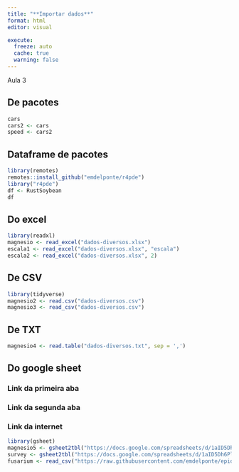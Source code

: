 ```yaml
---
title: "**Importar dados**"
format: html
editor: visual

execute: 
  freeze: auto
  cache: true
  warning: false
---
```


Aula 3

## De pacotes

```r
cars
cars2 <- cars
speed <- cars2

```

## Dataframe de pacotes

```r
library(remotes)
remotes::install_github("emdelponte/r4pde")
library("r4pde")
df <- RustSoybean
df
```

## Do excel

```r
library(readxl)
magnesio <- read_excel("dados-diversos.xlsx")
escala1 <- read_excel("dados-diversos.xlsx", "escala")
escala2 <- read_excel("dados-diversos.xlsx", 2)
```

## De CSV

```r
library(tidyverse)
magnesio2 <- read.csv("dados-diversos.csv")
magnesio3 <- read_csv("dados-diversos.csv")
```

## De TXT

```r
magnesio4 <- read.table("dados-diversos.txt", sep = ',')

```

## Do google sheet

### Link da primeira aba

### Link da segunda aba

### Link da internet

```r
library(gsheet)
magnesio5 <- gsheet2tbl("https://docs.google.com/spreadsheets/d/1aID5Dh6PlBVCKzU1j7k-WA6zuWQWE2NhtWEgdJtt5iA/edit#gid=921203844")
survey <- gsheet2tbl("https://docs.google.com/spreadsheets/d/1aID5Dh6PlBVCKzU1j7k-WA6zuWQWE2NhtWEgdJtt5iA/edit#gid=366054269")
fusarium <- read_csv("https://raw.githubusercontent.com/emdelponte/epidemiology-R/main/data/fusarium_banana.csv")
```
